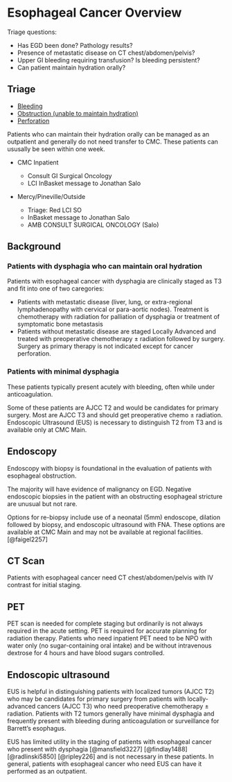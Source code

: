 # Esophageal Cancer Overview {#eso_overview}

Triage questions:

-   Has EGD been done? Pathology results?
-   Presence of metastatic disease on CT chest/abdomen/pelvis?
-   Upper GI bleeding requiring transfusion? Is bleeding persistent?
-   Can patient maintain hydration orally?

## Triage

- [Bleeding](eso_bleeding.html)
- [Obstruction (unable to maintain hydration)](eso_obstruction.html)
- [Perforation](eso_perforation.html)

Patients who can maintain their hydration orally can be managed as an outpatient and generally do not need transfer to CMC. These patients can ususally be seen within one week.

- CMC Inpatient

  - Consult GI Surgical Oncology 
  - LCI InBasket message to Jonathan Salo

- Mercy/Pineville/Outside

  - Triage: Red LCI SO 
  - InBasket message to Jonathan Salo
  - AMB CONSULT SURGICAL ONCOLOGY (Salo)

## Background

### Patients with dysphagia who can maintain oral hydration

Patients with esophageal cancer with dysphagia are clinically staged as T3 and fit into one of two caregories:

-   Patients with metastatic disease (liver, lung, or extra-regional lymphadenopathy with cervical or para-aortic nodes). Treatment is chemotherapy with radiation for palliation of dysphagia or treatment of symptomatic bone metastasis
-   Patients without metastatic disease are staged Locally Advanced and treated with preoperative chemotherapy $\pm$ radiation followed by surgery. Surgery as primary therapy is not indicated except for cancer perforation.

### Patients with minimal dysphagia

These patients typically present acutely with bleeding, often while under anticoagulation.

Some of these patients are AJCC T2 and would be candidates for primary surgery. Most are AJCC T3 and should get preoperative chemo $\pm$ radiation. Endoscopic Ultrasound (EUS) is necessary to distinguish T2 from T3 and is available only at CMC Main.

## Endoscopy

Endoscopy with biopsy is foundational in the evaluation of patients with esophageal obstruction.

The majority will have evidence of malignancy on EGD. Negative endoscopic biopsies in the patient with an obstructing esophageal stricture are unusual but not rare.

Options for re-biopsy include use of a neonatal (5mm) endoscope, dilation followed by biopsy, and endoscopic ultrasound with FNA. These options are available at CMC Main and may not be available at regional facilities. [@faigel2257]

## CT Scan

Patients with esophageal cancer need CT chest/abdomen/pelvis with IV contrast for initial staging.

## PET

PET scan is needed for complete staging but ordinarily is not always required in the acute setting. PET is required for accurate planning for radiation therapy. Patients who need inpatient PET need to be NPO with water only (no sugar-containing oral intake) and be without intravenous dextrose for 4 hours and have blood sugars controlled.

## Endoscopic ultrasound

EUS is helpful in distinguishing patients with localized tumors (AJCC T2) who may be candidates for primary surgery from patients with locally-advanced cancers (AJCC T3) who need preoperative chemotherapy $\pm$ radiation. Patients with T2 tumors generally have minimal dysphagia and frequently present with bleeding during anticoagulation or surveillance for Barrett's esophagus.

EUS has limited utility in the staging of patients with esophageal cancer who present with dysphagia [@mansfield3227] [@findlay1488] [@radlinski5850] [@ripley226] and is not necessary in these patients. In general, patients with esophageal cancer who need EUS can have it performed as an outpatient.


